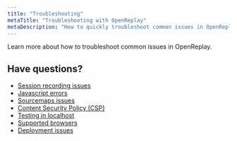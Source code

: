```yaml
---
title: "Troubleshooting"
metaTitle: "Troubleshooting with OpenReplay"
metaDescription: "How to quickly troubleshoot common issues in OpenReplay"
---
```


Learn more about how to troubleshoot common issues in OpenReplay.

## Have questions?
- [Session recording issues](/troubleshooting/session-recordings)
- [Javascript errors](/troubleshooting/js-errors)
- [Sourcemaps issues](/troubleshooting/sourcemaps)
- [Content Security Policy (CSP)](/troubleshooting/csp)
- [Testing in localhost](/troubleshooting/localhost)
- [Supported browsers](/troubleshooting/supported-browsers)
- [Deployment issues](/troubleshooting/deployment-issues)